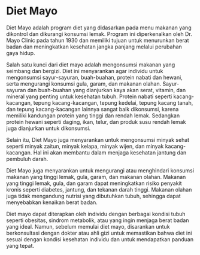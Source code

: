 # Diet Mayo

Diet Mayo adalah program diet yang didasarkan pada menu makanan yang dikontrol dan dikurangi konsumsi lemak. Program ini diperkenalkan oleh Dr. Mayo Clinic pada tahun 1930 dan memiliki tujuan untuk menurunkan berat badan dan meningkatkan kesehatan jangka panjang melalui perubahan gaya hidup.

Salah satu kunci dari diet mayo adalah mengonsumsi makanan yang seimbang dan bergizi. Diet ini menyarankan agar individu untuk mengonsumsi sayur-sayuran, buah-buahan, protein nabati dan hewani, serta mengurangi konsumsi gula, garam, dan makanan olahan. Sayur-sayuran dan buah-buahan yang dianjurkan kaya akan serat, vitamin, dan mineral yang penting untuk kesehatan tubuh. Protein nabati seperti kacang-kacangan, tepung kacang-kacangan, tepung kedelai, tepung kacang tanah, dan tepung kacang-kacangan lainnya sangat baik dikonsumsi, karena memiliki kandungan protein yang tinggi dan rendah lemak. Sedangkan protein hewani seperti daging, ikan, telur, dan produk susu rendah lemak juga dianjurkan untuk dikonsumsi.

Selain itu, Diet Mayo juga menyarankan untuk mengonsumsi minyak sehat seperti minyak zaitun, minyak kelapa, minyak wijen, dan minyak kacang-kacangan. Hal ini akan membantu dalam menjaga kesehatan jantung dan pembuluh darah.

Diet Mayo juga menyarankan untuk mengurangi atau menghindari konsumsi makanan yang tinggi lemak, gula, garam, dan makanan olahan. Makanan yang tinggi lemak, gula, dan garam dapat meningkatkan risiko penyakit kronis seperti diabetes, jantung, dan tekanan darah tinggi. Makanan olahan juga tidak mengandung nutrisi yang dibutuhkan tubuh, sehingga dapat menyebabkan kenaikan berat badan.

Diet mayo dapat diterapkan oleh individu dengan berbagai kondisi tubuh seperti obesitas, sindrom metabolik, atau yang ingin menjaga berat badan yang ideal. Namun, sebelum memulai diet mayo, disarankan untuk berkonsultasi dengan dokter atau ahli gizi untuk memastikan bahwa diet ini sesuai dengan kondisi kesehatan individu dan untuk mendapatkan panduan yang tepat.
